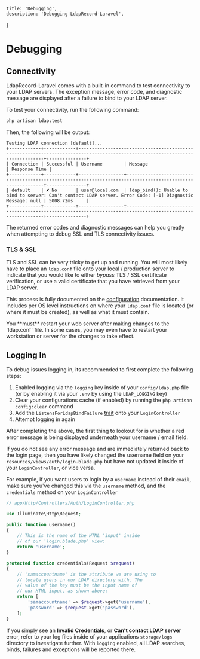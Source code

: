     title: 'Debugging',
    description: 'Debugging LdapRecord-Laravel',
}


# Debugging

## Connectivity

LdapRecord-Laravel comes with a built-in command to test connectivity to your
LDAP servers. The exception message, error code, and diagnostic message are
displayed after a failure to bind to your LDAP server.

To test your connectivity, run the following command:

```bash
php artisan ldap:test
```

Then, the following will be output:

```text
Testing LDAP connection [default]...
+------------+------------+-----------------+-------------------------------------------------------------------------------------------------------------+---------------+
| Connection | Successful | Username        | Message                                                                                                     | Response Time |
+------------+------------+-----------------+-------------------------------------------------------------------------------------------------------------+---------------+
| default    | ✘ No       | user@local.com  | ldap_bind(): Unable to bind to server: Can't contact LDAP server. Error Code: [-1] Diagnostic Message: null | 5008.72ms     |
+------------+------------+-----------------+-------------------------------------------------------------------------------------------------------------+---------------+
```

The returned error codes and diagnostic messages can help you greatly
when attempting to debug SSL and TLS connectivity issues.

### TLS & SSL

TLS and SSL can be very tricky to get up and running. You will most likely have
to place an `ldap.conf` file onto your local / production server to indicate
that you would like to either _bypass_ TLS / SSL certificate verification,
or use a valid certificate that you have retrieved from your LDAP server.

This process is fully documented on the [configuration](/docs/core/v1/configuration#ssl-amp-tls)
documentation. It includes per OS level instructions on where your `ldap.conf` file
is located (or where it must be created), as well as what it must contain.

<Important>
You **must** restart your web server after making changes
to the `ldap.conf` file. In some cases, you may even have to restart
your workstation or server for the changes to take effect.
</Important>

## Logging In

To debug issues logging in, its recommended to first complete the following steps:

1. Enabled logging via the `logging` key inside of your `config/ldap.php` file <br/>
   (or by enabling it via your `.env` by using the `LDAP_LOGGING` key)
2. Clear your configurations cache (if enabled) by running the `php artisan config:clear` command
3. Add the `ListensForLdapBindFailure` [trait](/docs/laravel/v1/auth/setup/#displaying-ldap-error-messages) onto your `LoginController`
4. Attempt logging in again

After completing the above, the first thing to lookout for is whether a
red error message is being displayed underneath your username / email
field.

If you do not see any error message and are immediately returned back to
the login page, then you have likely changed the username field on your
`resources/views/auth/login.blade.php` but have not updated it inside
of your `LoginController`, or vice versa.

For example, if you want users to login by a `username` instead of their
`email`, make sure you've changed this via the `username` method,
and the `credentials` method on your `LoginController`

```php
// app/Http/Controllers/Auth/LoginController.php

use Illuminate\Http\Request;

public function username()
{
    // This is the name of the HTML 'input' inside
    // of our 'login.blade.php' view:
    return 'username';
}

protected function credentials(Request $request)
{
    // 'samaccountname' is the attribute we are using to
    // locate users in our LDAP directory with. The
    // value of the key must be the input name of
    // our HTML input, as shown above:
    return [
        'samaccountname' => $request->get('username'),
        'password' => $request->get('password'),
    ];
}
```

If you simply see an **Invalid Credentials**, or **Can't contact LDAP server**
error, refer to your log files inside of your applications `storage/logs`
directory to investigate further. With `logging` enabled, all LDAP
searches, binds, failures and exceptions will be reported there.
